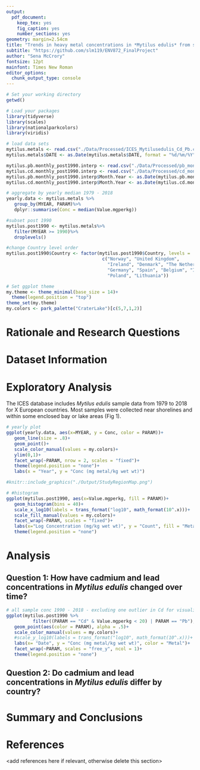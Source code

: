 ```yaml
---
output: 
  pdf_document:
    keep_tex: yes
    fig_caption: yes
    number_sections: yes
geometry: margin=2.54cm
title: "Trends in heavy metal concentrations in *Mytilus edulis* from several European nations"
subtitle: "https://github.com/slm119/ENV872_FinalProject"
author: "Sena McCrory"
fontsize: 12pt
mainfont: Times New Roman
editor_options: 
  chunk_output_type: console
---
```


\newpage
\tableofcontents 
\newpage
\listoftables 
\newpage
\listoffigures 
\newpage

```r
# Set your working directory
getwd()

# Load your packages
library(tidyverse)
library(scales)
library(nationalparkcolors)
library(viridis)

# load data sets
mytilus.metals <- read.csv("./Data/Processed/ICES_Mytilusedulis_Cd_Pb.csv")
mytilus.metals$DATE <- as.Date(mytilus.metals$DATE, format = "%d/%m/%Y")

mytilus.pb.monthly_post1990.interp <- read.csv("./Data/Processed/pb_monthly_post1990_interp.csv")
mytilus.cd.monthly_post1990.interp <- read.csv("./Data/Processed/cd_monthly_post1990_interp.csv")
mytilus.pb.monthly_post1990.interp$Month.Year <- as.Date(mytilus.pb.monthly_post1990.interp$Month.Year, format = "%Y-%m-%d")
mytilus.cd.monthly_post1990.interp$Month.Year <- as.Date(mytilus.cd.monthly_post1990.interp$Month.Year, format = "%Y-%m-%d")

# aggregate by yearly median 1979 - 2018
yearly.data <- mytilus.metals %>%
   group_by(MYEAR, PARAM)%>%
   dplyr::summarise(Conc = median(Value.mgperkg))

#subset post 1990
mytilus.post1990 <- mytilus.metals%>%
   filter(MYEAR >= 1990)%>%
   droplevels()

#change Country level order
mytilus.post1990$Country <- factor(mytilus.post1990$Country, levels = 
                                    c("Norway", "United Kingdom", 
                                      "Ireland", "Denmark", "The Netherlands",
                                      "Germany", "Spain", "Belgium", "Iceland", 
                                      "Poland", "Lithuania"))

# Set ggplot theme
my.theme <- theme_minimal(base_size = 14)+
  theme(legend.position = "top")
theme_set(my.theme)
my.colors <- park_palette("CraterLake")[c(5,7,1,2)]
```


# Rationale and Research Questions



\newpage

# Dataset Information



\newpage

# Exploratory Analysis 

The ICES database includes *Mytilus edulis* sample data from 1979 to 2018 for X European countries. Most samples were collected near shorelines and within some enclosed bay or lake areas (Fig 1).

```r
# yearly plot
ggplot(yearly.data, aes(x=MYEAR, y = Conc, color = PARAM))+
   geom_line(size = .8)+
   geom_point()+
   scale_color_manual(values = my.colors)+
   ylim(0,1)+
   facet_wrap(~PARAM, nrow = 2, scales = "fixed")+
   theme(legend.position = "none")+
   labs(x = "Year", y = "Conc (mg metal/kg wet wt)")

```


```r
#knitr::include_graphics("./Output/StudyRegionMap.png")
```


```r
# #histogram
ggplot(mytilus.post1990, aes(x=Value.mgperkg, fill = PARAM))+
   geom_histogram(bins = 40)+
   scale_x_log10(labels = trans_format("log10", math_format(10^.x)))+
   scale_fill_manual(values = my.colors)+
   facet_wrap(~PARAM, scales = "fixed")+
   labs(x="Log Concentration (mg/kg wet wt)", y = "Count", fill = "Metal")+
   theme(legend.position = "none")
```




\newpage

# Analysis

## Question 1: How have cadmium and lead concentrations in *Mytilus edulis* changed over time?


```r
# all sample conc 1990 - 2018 - excluding one outlier in Cd for visualiztion purposes
ggplot(mytilus.post1990 %>%
          filter((PARAM == "Cd" & Value.mgperkg < 20) | PARAM == "Pb"), aes(x=as.Date(DATE), y = Value.mgperkg))+
   geom_point(aes(color = PARAM), alpha = .5)+
   scale_color_manual(values = my.colors)+
   #scale_y_log10(labels = trans_format("log10", math_format(10^.x)))+
   labs(x= "Date", y = "Conc (mg metal/kg wet wt)", color = "Metal")+
   facet_wrap(~PARAM, scales = "free_y", ncol = 1)+
   theme(legend.position = "none")
```



## Question 2: Do cadmium and lead concentrations in *Mytilus edulis* differ by country?



\newpage

# Summary and Conclusions


\newpage

# References
<add references here if relevant, otherwise delete this section> 
